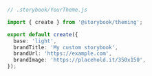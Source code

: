 ```ts
// .storybook/YourTheme.js

import { create } from '@storybook/theming';

export default create({
  base: 'light',
  brandTitle: 'My custom storybook',
  brandUrl: 'https://example.com',
  brandImage: 'https://placehold.it/350x150',
});
```